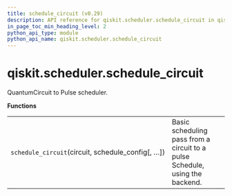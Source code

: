 ```yaml
---
title: schedule_circuit (v0.29)
description: API reference for qiskit.scheduler.schedule_circuit in qiskit v0.29
in_page_toc_min_heading_level: 2
python_api_type: module
python_api_name: qiskit.scheduler.schedule_circuit
---
```


<span id="module-qiskit.scheduler.schedule_circuit" />

<span id="qiskit-scheduler-schedule-circuit" />

# qiskit.scheduler.schedule\_circuit

QuantumCircuit to Pulse scheduler.

**Functions**

|                                                     |                                                                              |
| --------------------------------------------------- | ---------------------------------------------------------------------------- |
| `schedule_circuit`(circuit, schedule\_config\[, …]) | Basic scheduling pass from a circuit to a pulse Schedule, using the backend. |

